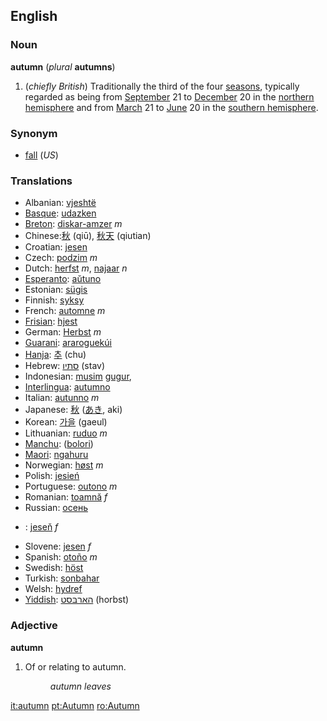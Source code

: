 ==English==
===Noun===
'''autumn''' (''plural'' '''autumns''')

#(''chiefly British'') Traditionally the third of the four [[season]]s, typically regarded as being from [[September]] 21 to [[December]] 20 in the [[northern hemisphere]] and from [[March]] 21 to [[June]] 20 in the [[southern hemisphere]].

===Synonym===
*[[fall]] (''US'')

===Translations===
*Albanian: [[vjeshtë]]
*[[Basque]]: [[udazken]]
*[[Breton]]: [[diskar-amzer]] ''m''
*Chinese:[[秋]] (qiū), [[秋天]] (qiutian)
*Croatian: [[jesen]]
*Czech: [[podzim]] ''m''
*Dutch: [[herfst]] ''m'', [[najaar]] ''n''
*[[Esperanto]]: [[aŭtuno]]
*Estonian: [[sügis]]
*Finnish: [[syksy]]
*French: [[automne]] ''m''
*[[Frisian]]: [[hjest]]
*German: [[Herbst]] ''m''
*[[Guarani]]: [[araroguekúi]]
*[[Hanja]]: [[추]] (chu)
*Hebrew: [[סתיו]] (stav)
*Indonesian: [[musim]] [[gugur]], 
*[[Interlingua]]: [[autumno]]
*Italian: [[autunno]] ''m''
*Japanese: [[秋]] ([[あき]], aki)
*Korean: [[가을]] (gaeul)
*Lithuanian: [[ruduo]] ''m''
*[[Manchu]]: ([[bolori]])
*[[Maori]]: [[ngahuru]]
*Norwegian: [[høst]] ''m''
*Polish: [[jesień]]
*Portuguese: [[outono]] ''m''
*Romanian: [[toamnă]] ''f''
*Russian: [[осень]]
*{{sk}}: [[jeseň]] ''f''
*Slovene: [[jesen]] ''f''
*Spanish: [[otoño]] ''m''
*Swedish: [[höst]]
*Turkish: [[sonbahar]]
*Welsh: [[hydref]]
*[[Yiddish]]: [[האַרבּסט]] (horbst)

===Adjective===
'''autumn'''

#Of or relating to autumn.
#:''autumn leaves''

[[it:autumn]]
[[pt:Autumn]]
[[ro:Autumn]]
